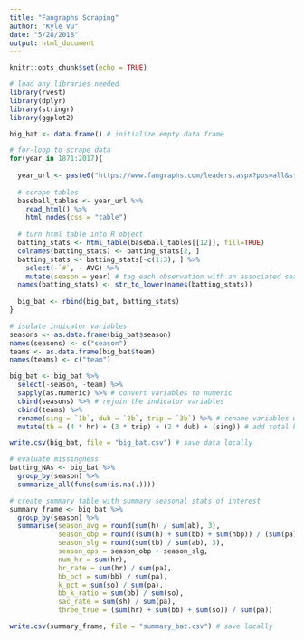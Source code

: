 ```yaml
---
title: "Fangraphs Scraping"
author: "Kyle Vu"
date: "5/28/2018"
output: html_document
---
```


```r
knitr::opts_chunk$set(echo = TRUE)
```

```r
# load any libraries needed
library(rvest)
library(dplyr)
library(stringr)
library(ggplot2)
```

```r
big_bat <- data.frame() # initialize empty data frame

# for-loop to scrape data
for(year in 1871:2017){
  
  year_url <- paste0("https://www.fangraphs.com/leaders.aspx?pos=all&stats=bat&lg=all&qual=0&type=0&season=", year, "&month=0&season1=", year, "&ind=0&team=0,ts&rost=0&age=0&filter=&players=0") # iteratively create urls for each year in defined range above
  
  # scrape tables
  baseball_tables <- year_url %>%
    read_html() %>%
    html_nodes(css = "table")
  
  # turn html table into R object
  batting_stats <- html_table(baseball_tables[[12]], fill=TRUE)
  colnames(batting_stats) <- batting_stats[2, ]
  batting_stats <- batting_stats[-c(1:3), ] %>%
    select(-`#`, - AVG) %>%
    mutate(season = year) # tag each observation with an associated season
  names(batting_stats) <- str_to_lower(names(batting_stats))
  
  big_bat <- rbind(big_bat, batting_stats)
}
```

```r
# isolate indicator variables
seasons <- as.data.frame(big_bat$season)
names(seasons) <- c("season")
teams <- as.data.frame(big_bat$team)
names(teams) <- c("team")

big_bat <- big_bat %>%
  select(-season, -team) %>%
  sapply(as.numeric) %>% # convert variables to numeric
  cbind(seasons) %>% # rejoin the indicator variables
  cbind(teams) %>%
  rename(sing = `1b`, dub = `2b`, trip = `3b`) %>% # rename variables with numerics in name
  mutate(tb = (4 * hr) + (3 * trip) + (2 * dub) + (sing)) # add total bases variable

write.csv(big_bat, file = "big_bat.csv") # save data locally
```



```r
# evaluate missingness
batting_NAs <- big_bat %>%
  group_by(season) %>%
  summarize_all(funs(sum(is.na(.))))

# create summary table with summary seasonal stats of interest
summary_frame <- big_bat %>%
  group_by(season) %>%
  summarise(season_avg = round(sum(h) / sum(ab), 3),
            season_obp = round((sum(h) + sum(bb) + sum(hbp)) / (sum(pa)), 3),
            season_slg = round(sum(tb) / sum(ab), 3),
            season_ops = season_obp + season_slg,
            num_hr = sum(hr),
            hr_rate = sum(hr) / sum(pa),
            bb_pct = sum(bb) / sum(pa),
            k_pct = sum(so) / sum(pa),
            bb_k_ratio = sum(bb) / sum(so),
            sac_rate = sum(sh) / sum(pa),
            three_true = (sum(hr) + sum(bb) + sum(so)) / sum(pa))

write.csv(summary_frame, file = "summary_bat.csv") # save locally
```
